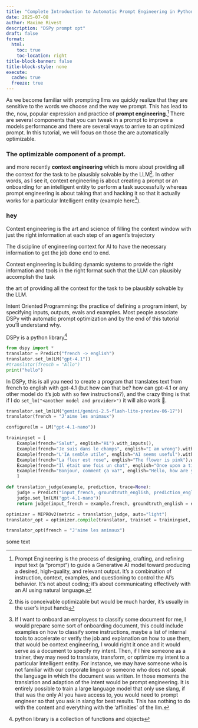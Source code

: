 ```yaml
---
title: "Complete Introduction to Automatic Prompt Engineering in Python"
date: 2025-07-08
author: Maxime Rivest
description: "DSPy prompt opt"
draft: false
format:
  html:
    toc: true
    toc-location: right
title-block-banner: false
title-block-style: none
execute:
  cache: true
  freeze: true
---
```


As we become familiar with prompting llms we quickly realize that they are sensitive to the words we choose and the way we prompt. This has lead to the, now, popular expression and practice of **prompt engineering**.^[Prompt Engineering is the process of designing, crafting, and refining input text (a "prompt") to guide a Generative AI model toward producing a desired, high-quality, and relevant output. It's a combination of instruction, context, examples, and questioning to control the AI's behavior. It's not about coding; it's about communicating effectively with an AI using natural language.] There are several components that you can tweak in a prompt to improve a models performance and there are several ways to arrive to an optimized prompt. In this tutorial, we will focus on those the are automatically optimizable.

### The optimizable component of a prompt.


 and more recently **context engineering** which is more about providing all the context for the task to be plausibly solvable by the LLM^[this is conceivable optimizable but would be much harder, it's usually in the user's input hands]. In other words, as I see it, context engineering is about creating a prompt or an onboarding for an intelligent entity to perform a task successfully whereas prompt engineering is about taking that and hacking it so that it actually works for a particular Intelligent entity (example here^[If I want to onboard an employess to classify some document for me, I would prepare some sort of onboarding document, this could include examples on how to classify some instructions, maybe a list of internal tools to accelerate or verify the job and explanation on how to use them, that would be context engineering, I would right it once and it would serve as a document to specify my intent. Then, if I hire someone as a trainer, they may need to translate, transform, or optimize my intent to a particular Intelligent entity. For instance, we may have someone who is not familiar with our corporate linguo or someone who does not speak the language in which the document was written. In those moments the translation and adaption of the intent would be prompt engineering. It is entirely possible to train a large language model that only use slang, if that was the only AI you have access to, you would need to prompt engineer so that you ask in slang for best results. This has nothing to do with the content and everything with the 'affinities' of the llm.]).


### hey
Context engineering is the art and science of filling the context window with just the right information at each step of an agent’s trajectory

The discipline of engineering context for AI to have the necessary information to get the job done end to end.

Context engineering is building dynamic systems to provide the right information and tools in the right format such that the LLM can plausibly accomplish the task

the art of providing all the context for the task to be plausibly solvable by the LLM.


Intent Oriented Programming: the practice of defining a program intent, by specifying inputs, outputs, evals and examples.
Most people associate DSPy with automatic prompt optimization and by the end of this tutorial you'll understand why.

DSPy is a python library^[python library is a collection of functions and objects]

```python
from dspy import *
translator = Predict("french -> english")
translator.set_lm(LM("gpt-4.1"))
#translator(french = "Allo")
print("hello")
```

In DSPy, this is all you need to create a program that translates text from french to english with gpt-4.1 (but how can that be? how can gpt-4.1 or any other model do it's job with so few instructions?), and the crazy thing is that if I do `set_lm("<another model and provider>")` it will also work 🤯.

```python
translator.set_lm(LM("gemini/gemini-2.5-flash-lite-preview-06-17"))
translator(french = "J'aime les animaux")
```

```python
configure(lm = LM("gpt-4.1-nano"))

trainingset = [
    Example(french="Salut", english="Hi").with_inputs(),
    Example(french="Je suis dans le champs", english="I am wrong").with_inputs(),
    Example(french="L'IA semble utile", english="AI seems useful").with_inputs(),
    Example(french="La fleur est rose", english="The flower is pink").with_inputs(),
    Example(french="Il était une fois un chat", english="Once upon a time, there was a cat.").with_inputs(),
    Example(french="Bonjour, comment ça va?", english="Hello, how are you?").with_inputs()
    ]

def translation_judge(example, prediction, trace=None):
    judge = Predict("input_french, groundtruth_english, prediction_english -> prediction_vs_groundtruth_similarity: int")
    judge.set_lm(LM("gpt-4.1-nano"))
    return judge(input_french = example.french, groundtruth_english = example.english, prediction_english = prediction.english).score

optimizer = MIPROv2(metric = translation_judge, auto="light")
translator_opt = optimizer.compile(translator, trainset = trainingset, requires_permission_to_run = False)

translator_opt(french = "J'aime les animaux")
```

some text
